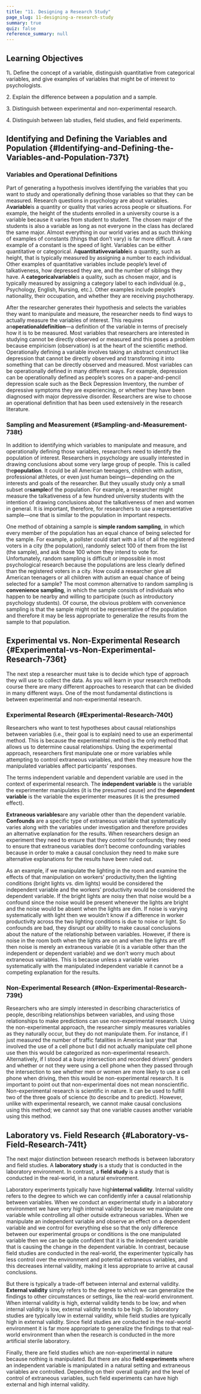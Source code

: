 ```yaml
---
title: "11. Designing a Research Study"
page_slug: 11-designing-a-research-study
summary: true
quiz: false
reference_summary: null
---
```

<section className="content-chunk" aria-labelledby="Learning-Objectives-189pt" data-subsection-id="Learning-Objectives-189pt" data-show-header="false">

<h2 className="sr-only" id="Learning-Objectives-189pt">Learning Objectives</h2>

<Info title="Learning Objectives">
1\. Define the concept of a variable, distinguish quantitative from categorical variables, and give examples of variables that might be of interest to psychologists.

2\. Explain the difference between a population and a sample.

3\. Distinguish between experimental and non-experimental research.

4\. Distinguish between lab studies, field studies, and field experiments.
</Info>

</section>

<section className="content-chunk" aria-labelledby="Identifying-and-Defining-the-Variables-and-Population-737t" data-subsection-id="Identifying-and-Defining-the-Variables-and-Population-737t" data-show-header="true">

## Identifying and Defining the Variables and Population \{#Identifying-and-Defining-the-Variables-and-Population-737t}

### Variables and Operational Definitions

Part of generating a hypothesis involves identifying the variables that you want to study and operationally defining those variables so that they can be measured. Research questions in psychology are about variables. A**variable**is a quantity or quality that varies across people or situations. For example, the height of the students enrolled in a university course is a variable because it varies from student to student. The chosen major of the students is also a variable as long as not everyone in the class has declared the same major. Almost everything in our world varies and as such thinking of examples of constants (things that don’t vary) is far more difficult. A rare example of a constant is the speed of light. Variables can be either quantitative or categorical. A**quantitativevariable**is a quantity, such as height, that is typically measured by assigning a number to each individual. Other examples of quantitative variables include people’s level of talkativeness, how depressed they are, and the number of siblings they have. A **categoricalvariable**is a quality, such as chosen major, and is typically measured by assigning a category label to each individual (e.g., Psychology, English, Nursing, etc.). Other examples include people’s nationality, their occupation, and whether they are receiving psychotherapy.

After the researcher generates their hypothesis and selects the variables they want to manipulate and measure, the researcher needs to find ways to actually measure the variables of interest. This requires an**operationaldefinition**—a definition of the variable in terms of precisely how it is to be measured. Most variables that researchers are interested in studying cannot be directly observed or measured and this poses a problem because empiricism (observation) is at the heart of the scientific method. Operationally defining a variable involves taking an abstract construct like depression that cannot be directly observed and transforming it into something that can be directly observed and measured. Most variables can be operationally defined in many different ways. For example, depression can be operationally defined as people’s scores on a paper-and-pencil depression scale such as the Beck Depression Inventory, the number of depressive symptoms they are experiencing, or whether they have been diagnosed with major depressive disorder. Researchers are wise to choose an operational definition that has been used extensively in the research literature.

</section>

<section className="content-chunk" aria-labelledby="Sampling-and-Measurement-738t" data-subsection-id="Sampling-and-Measurement-738t" data-show-header="true">

### Sampling and Measurement \{#Sampling-and-Measurement-738t}

In addition to identifying which variables to manipulate and measure, and operationally defining those variables, researchers need to identify the population of interest. Researchers in psychology are usually interested in drawing conclusions about some very large group of people. This is called the**population**. It could be all American teenagers, children with autism, professional athletes, or even just human beings—depending on the interests and goals of the researcher. But they usually study only a small subset or**sample**of the population. For example, a researcher might measure the talkativeness of a few hundred university students with the intention of drawing conclusions about the talkativeness of men and women in general. It is important, therefore, for researchers to use a representative sample—one that is similar to the population in important respects.

One method of obtaining a sample is **simple random sampling**, in which every member of the population has an equal chance of being selected for the sample. For example, a pollster could start with a list of all the registered voters in a city (the population), randomly select 100 of them from the list (the sample), and ask those 100 whom they intend to vote for. Unfortunately, random sampling is difficult or impossible in most psychological research because the populations are less clearly defined than the registered voters in a city. How could a researcher give all American teenagers or all children with autism an equal chance of being selected for a sample? The most common alternative to random sampling is **convenience sampling**, in which the sample consists of individuals who happen to be nearby and willing to participate (such as introductory psychology students). Of course, the obvious problem with convenience sampling is that the sample might not be representative of the population and therefore it may be less appropriate to generalize the results from the sample to that population.

</section>

<section className="content-chunk" aria-labelledby="Experimental-vs-Non-Experimental-Research-736t" data-subsection-id="Experimental-vs-Non-Experimental-Research-736t" data-show-header="true">

## Experimental vs. Non-Experimental Research \{#Experimental-vs-Non-Experimental-Research-736t}

The next step a researcher must take is to decide which type of approach they will use to collect the data. As you will learn in your research methods course there are many different approaches to research that can be divided in many different ways. One of the most fundamental distinctions is between experimental and non-experimental research.

</section>

<section className="content-chunk" aria-labelledby="Experimental-Research-740t" data-subsection-id="Experimental-Research-740t" data-show-header="true">

### Experimental Research \{#Experimental-Research-740t}

Researchers who want to test hypotheses about causal relationships between variables (i.e., their goal is to explain) need to use an experimental method. This is because the experimental method is the only method that allows us to determine causal relationships. Using the experimental approach, researchers first manipulate one or more variables while attempting to control extraneous variables, and then they measure how the manipulated variables affect participants’ responses.

The terms independent variable and dependent variable are used in the context of experimental research. The **independent variable** is the variable the experimenter manipulates (it is the presumed cause) and the **dependent variable** is the variable the experimenter measures (it is the presumed effect).

**Extraneous variables**are any variable other than the dependent variable. **Confounds** are a specific type of extraneous variable that systematically varies along with the variables under investigation and therefore provides an alternative explanation for the results. When researchers design an experiment they need to ensure that they control for confounds; they need to ensure that extraneous variables don’t become confounding variables because in order to make a causal conclusion they need to make sure alternative explanations for the results have been ruled out.

As an example, if we manipulate the lighting in the room and examine the effects of that manipulation on workers’ productivity,then the lighting conditions (bright lights vs. dim lights) would be considered the independent variable and the workers’ productivity would be considered the dependent variable. If the bright lights are noisy then that noise would be a confound since the noise would be present whenever the lights are bright and the noise would be absent when the lights are dim. If noise is varying systematically with light then we wouldn’t know if a difference in worker productivity across the two lighting conditions is due to noise or light. So confounds are bad, they disrupt our ability to make causal conclusions about the nature of the relationship between variables. However, if there is noise in the room both when the lights are on and when the lights are off then noise is merely an extraneous variable (it is a variable other than the independent or dependent variable) and we don’t worry much about extraneous variables. This is because unless a variable varies systematically with the manipulated independent variable it cannot be a competing explanation for the results.

</section>

<section className="content-chunk" aria-labelledby="Non-Experimental-Research-739t" data-subsection-id="Non-Experimental-Research-739t" data-show-header="true">

### Non-Experimental Research \{#Non-Experimental-Research-739t}

Researchers who are simply interested in describing characteristics of people, describing relationships between variables, and using those relationships to make predictions can use non-experimental research. Using the non-experimental approach, the researcher simply measures variables as they naturally occur, but they do not manipulate them. For instance, if I just measured the number of traffic fatalities in America last year that involved the use of a cell phone but I did not actually manipulate cell phone use then this would be categorized as non-experimental research. Alternatively, if I stood at a busy intersection and recorded drivers’ genders and whether or not they were using a cell phone when they passed through the intersection to see whether men or women are more likely to use a cell phone when driving, then this would be non-experimental research. It is important to point out that non-experimental does not mean nonscientific. Non-experimental research is scientific in nature. It can be used to fulfill two of the three goals of science (to describe and to predict). However, unlike with experimental research, we cannot make causal conclusions using this method; we cannot say that one variable causes another variable using this method.

</section>

<section className="content-chunk" aria-labelledby="Laboratory-vs-Field-Research-741t" data-subsection-id="Laboratory-vs-Field-Research-741t" data-show-header="true">

## Laboratory vs. Field Research \{#Laboratory-vs-Field-Research-741t}

The next major distinction between research methods is between laboratory and field studies. A **laboratory study** is a study that is conducted in the laboratory environment. In contrast, a **field study** is a study that is conducted in the real-world, in a natural environment.

Laboratory experiments typically have high**internal validity**. Internal validity refers to the degree to which we can confidently infer a causal relationship between variables. When we conduct an experimental study in a laboratory environment we have very high internal validity because we manipulate one variable while controlling all other outside extraneous variables. When we manipulate an independent variable and observe an effect on a dependent variable and we control for everything else so that the only difference between our experimental groups or conditions is the one manipulated variable then we can be quite confident that it is the independent variable that is causing the change in the dependent variable. In contrast, because field studies are conducted in the real-world, the experimenter typically has less control over the environment and potential extraneous variables, and this decreases internal validity, making it less appropriate to arrive at causal conclusions.

But there is typically a trade-off between internal and external validity. **External validity** simply refers to the degree to which we can generalize the findings to other circumstances or settings, like the real-world environment. When internal validity is high, external validity tends to be low; and when internal validity is low, external validity tends to be high. So laboratory studies are typically low in external validity, while field studies are typically high in external validity. Since field studies are conducted in the real-world environment it is far more appropriate to generalize the findings to that real-world environment than when the research is conducted in the more artificial sterile laboratory.

Finally, there are field studies which are non-experimental in nature because nothing is manipulated. But there are also **field experiments** where an independent variable is manipulated in a natural setting and extraneous variables are controlled. Depending on their overall quality and the level of control of extraneous variables, such field experiments can have high external and high internal validity.

</section>


